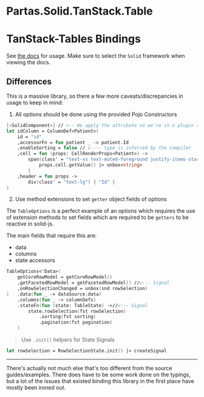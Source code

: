 # Partas.Solid.TanStack.Table

# TanStack-Tables Bindings

See [the docs](https://tanstack.com/table/latest/docs/introduction) for usage. Make sure to select the `Solid` framework when viewing the docs.

## Differences

This is a massive library, so there a few more caveats/discrepancies in usage to keep in mind:

1. All options should be done using the provided Pojo Constructors

```fsharp title="Example of TanStack.Table ColumnDefs with provided Pojo Constructors"
[<SolidComponent>] // <-- We apply the attribute so we're in a plugin scope
let idColumn = ColumnDef<Patient>(
    id = "id"
    ,accessorFn = fun patient _ -> patient.Id
    ,enableSorting = false // v---- type is inferred by the compiler
    ,cell = fun (props: CellRenderProps<Patient>) ->
        span(class' = "text-xs text-muted-foreground justify-items-start") {
            props.cell.getValue() |> unbox<string>
        }
    ,header = fun props ->
        div(class' = "text-lg") { "Id" }
)
```

2. Use method extensions to set `getter` object fields of options

The `TableOptions` is a perfect example of an options which requires the use of extension methods to set fields which are required to be
`getters` to be reactive in solid-js.

The main fields that require this are:
- data
- columns
- state accessors

```fsharp
TableOptions<'Data>(
    getCoreRowModel = getCoreRowModel()
    ,getFacetedRowModel = getFacetedRowModel() //v--- Signal
    ,onRowSelectionChanged = unbox(snd rowSelection)
)   .data(fun _ -> dataSource.data)
    .columns(fun _ -> columnDefs)
    .stateFn(fun (state: TableState) ->//v--- Signal
        state.rowSelection(fst rowSelection)
            .sorting(fst sorting)
            .pagination(fst pagination)
    )
```

> Use `.init()` helpers for State Signals

```fsharp
let rowSelection = RowSelectionState.init() |> createSignal
```

---

There's actually not much else that's too different from the source guides/examples. There does have to be some work done on the typings, but a lot of the issues that existed binding
this library in the first place have mostly been ironed out.
